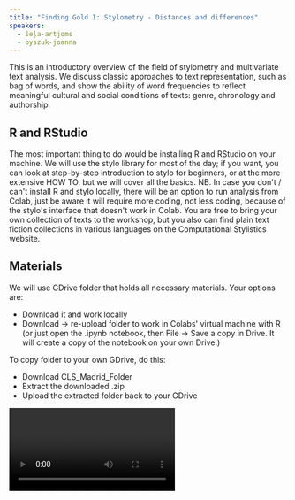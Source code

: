 ```yaml
---
title: "Finding Gold I: Stylometry - Distances and differences"
speakers:
  - šeļa-artjoms
  - byszuk-joanna
---
```

This is an introductory overview of the field of stylometry and multivariate text analysis. We discuss classic approaches to text representation, such as bag of words, and show the ability of word frequencies to reflect meaningful cultural and social conditions of texts: genre, chronology and authorship.

## R and RStudio

The most important thing to do would be installing R and RStudio on your machine. We will use the stylo library for most of the day; if you want, you can look at step-by-step introduction to stylo for beginners, or at the more extensive HOW TO, but we will cover all the basics.
NB. In case you don't / can't install R and stylo locally, there will be an option to run analysis from Colab, just be aware it will require more coding, not less coding, because of the stylo's interface that doesn't work in Colab.
You are free to bring your own collection of texts to the workshop, but you also can find plain text fiction collections in various languages on the Computational Stylistics website.

## Materials

We will use GDrive folder that holds all necessary materials.
Your options are:

* Download it and work locally
* Download -> re-upload folder to work in Colabs' virtual machine with R (or just open the .ipynb notebook, then File -> Save a copy in Drive. It will create a copy of the notebook on your own Drive.)

To copy folder to your own GDrive, do this:

* Download CLS\_Madrid\_Folder
* Extract the downloaded .zip
* Upload the extracted folder back to your GDrive

<Video provider="youtube" id="Q_gjUt1mlcE">
  Finding Gold I: Stylometry - Distances and differences
</Video>

